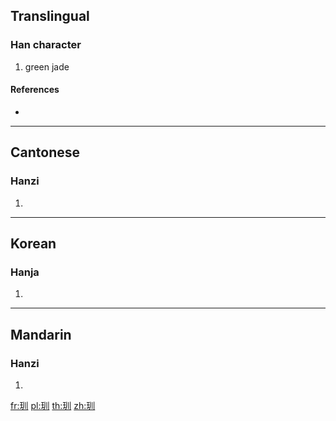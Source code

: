 ==Translingual==

===Han character===
{{Han char|rn=96|rad=玉|as=03|sn=7|four=12100|canj=MGLLL}}

# green jade

====References====
* {{Han ref|kx=0727.190|dkj=20844|dj=1139.150|hdz=21102.080|uh=7394|ud=29588|bh=CB6B|bd=52075}}

----

==Cantonese==

===Hanzi===
{{yue-hanzi|jyut=cyun3|y=chyun3}}

# {{defn|lang=yue|sort=玉03}}

----

==Korean==

===Hanja===
{{ko-hanja|hangeul=천|eumhun=|rv=cheon|mr=ch'ŏn|y=chen}}

# {{defn|lang=ko|sort=玉03}}

----

==Mandarin==

===Hanzi===
{{cmn-hanzi|pin=[[quàn]] ([[quan4]])|wg=ch'üan<sup>4</sup>}}

# {{defn|lang=cmn|sort=玉03}}

[[fr:玔]]
[[pl:玔]]
[[th:玔]]
[[zh:玔]]